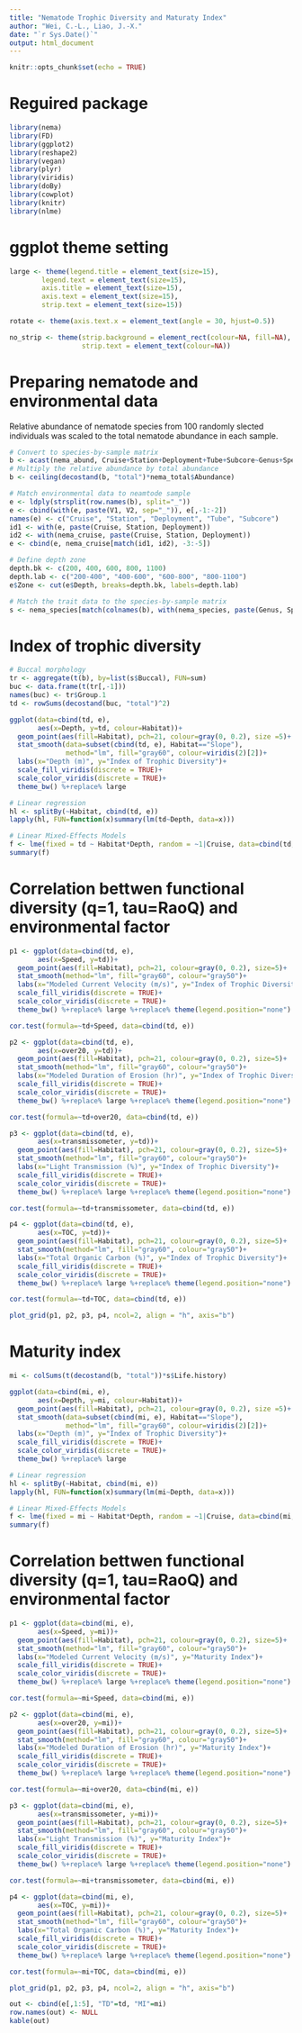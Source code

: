 ```yaml
---
title: "Nematode Trophic Diversity and Maturaty Index"
author: "Wei, C.-L., Liao, J.-X."
date: "`r Sys.Date()`"
output: html_document
---
```


```r
knitr::opts_chunk$set(echo = TRUE)
```

# Reguired package
```r
library(nema)
library(FD)
library(ggplot2)
library(reshape2)
library(vegan)
library(plyr)
library(viridis)
library(doBy)
library(cowplot)
library(knitr)
library(nlme)
```

# ggplot theme setting
```r
large <- theme(legend.title = element_text(size=15),
        legend.text = element_text(size=15),
        axis.title = element_text(size=15),
        axis.text = element_text(size=15),
        strip.text = element_text(size=15))

rotate <- theme(axis.text.x = element_text(angle = 30, hjust=0.5))

no_strip <- theme(strip.background = element_rect(colour=NA, fill=NA),
                  strip.text = element_text(colour=NA))
```

# Preparing nematode and environmental data
Relative abundance of nematode species from 100 randomly slected individuals was scaled to the total nematode abundance in each sample.
```r
# Convert to species-by-sample matrix
b <- acast(nema_abund, Cruise+Station+Deployment+Tube+Subcore~Genus+Species, fill=0)
# Multiply the relative abundance by total abundance
b <- ceiling(decostand(b, "total")*nema_total$Abundance)

# Match environmental data to neamtode sample
e <- ldply(strsplit(row.names(b), split="_"))
e <- cbind(with(e, paste(V1, V2, sep="_")), e[,-1:-2])
names(e) <- c("Cruise", "Station", "Deployment", "Tube", "Subcore")
id1 <- with(e, paste(Cruise, Station, Deployment))
id2 <- with(nema_cruise, paste(Cruise, Station, Deployment))
e <- cbind(e, nema_cruise[match(id1, id2), -3:-5])

# Define depth zone
depth.bk <- c(200, 400, 600, 800, 1100)
depth.lab <- c("200-400", "400-600", "600-800", "800-1100")
e$Zone <- cut(e$Depth, breaks=depth.bk, labels=depth.lab)

# Match the trait data to the species-by-sample matrix
s <- nema_species[match(colnames(b), with(nema_species, paste(Genus, Species, sep="_"))),]
```

# Index of trophic diversity
```r
# Buccal morphology
tr <- aggregate(t(b), by=list(s$Buccal), FUN=sum)
buc <- data.frame(t(tr[,-1]))
names(buc) <- tr$Group.1
td <- rowSums(decostand(buc, "total")^2)
```

```r
ggplot(data=cbind(td, e), 
       aes(x=Depth, y=td, colour=Habitat))+
  geom_point(aes(fill=Habitat), pch=21, colour=gray(0, 0.2), size =5)+
  stat_smooth(data=subset(cbind(td, e), Habitat=="Slope"), 
              method="lm", fill="gray60", colour=viridis(2)[2])+
  labs(x="Depth (m)", y="Index of Trophic Diversity")+
  scale_fill_viridis(discrete = TRUE)+
  scale_color_viridis(discrete = TRUE)+
  theme_bw() %+replace% large

# Linear regression
hl <- splitBy(~Habitat, cbind(td, e))
lapply(hl, FUN=function(x)summary(lm(td~Depth, data=x)))

# Linear Mixed-Effects Models
f <- lme(fixed = td ~ Habitat*Depth, random = ~1|Cruise, data=cbind(td, e), method = "REML", weights=varIdent(form=~1|Cruise))
summary(f)
```

# Correlation bettwen functional diversity (q=1, tau=RaoQ) and environmental factor
```r
p1 <- ggplot(data=cbind(td, e), 
       aes(x=Speed, y=td))+
  geom_point(aes(fill=Habitat), pch=21, colour=gray(0, 0.2), size=5)+
  stat_smooth(method="lm", fill="gray60", colour="gray50")+
  labs(x="Modeled Current Velocity (m/s)", y="Index of Trophic Diversity")+
  scale_fill_viridis(discrete = TRUE)+
  scale_color_viridis(discrete = TRUE)+
  theme_bw() %+replace% large %+replace% theme(legend.position="none")

cor.test(formula=~td+Speed, data=cbind(td, e))
```

```r
p2 <- ggplot(data=cbind(td, e), 
       aes(x=over20, y=td))+
  geom_point(aes(fill=Habitat), pch=21, colour=gray(0, 0.2), size=5)+
  stat_smooth(method="lm", fill="gray60", colour="gray50")+
  labs(x="Modeled Duration of Erosion (hr)", y="Index of Trophic Diversity")+
  scale_fill_viridis(discrete = TRUE)+
  scale_color_viridis(discrete = TRUE)+
  theme_bw() %+replace% large %+replace% theme(legend.position="none")

cor.test(formula=~td+over20, data=cbind(td, e))
```

```r
p3 <- ggplot(data=cbind(td, e), 
       aes(x=transmissometer, y=td))+
  geom_point(aes(fill=Habitat), pch=21, colour=gray(0, 0.2), size=5)+
  stat_smooth(method="lm", fill="gray60", colour="gray50")+
  labs(x="Light Transmission (%)", y="Index of Trophic Diversity")+
  scale_fill_viridis(discrete = TRUE)+
  scale_color_viridis(discrete = TRUE)+
  theme_bw() %+replace% large %+replace% theme(legend.position="none")

cor.test(formula=~td+transmissometer, data=cbind(td, e))
```


```r
p4 <- ggplot(data=cbind(td, e), 
       aes(x=TOC, y=td))+
  geom_point(aes(fill=Habitat), pch=21, colour=gray(0, 0.2), size=5)+
  stat_smooth(method="lm", fill="gray60", colour="gray50")+
  labs(x="Total Organic Carbon (%)", y="Index of Trophic Diversity")+
  scale_fill_viridis(discrete = TRUE)+
  scale_color_viridis(discrete = TRUE)+
  theme_bw() %+replace% large %+replace% theme(legend.position="none")

cor.test(formula=~td+TOC, data=cbind(td, e))
```

```r
plot_grid(p1, p2, p3, p4, ncol=2, align = "h", axis="b")
```

# Maturity index
```r
mi <- colSums(t(decostand(b, "total"))*s$Life.history)
```

```r
ggplot(data=cbind(mi, e), 
       aes(x=Depth, y=mi, colour=Habitat))+
  geom_point(aes(fill=Habitat), pch=21, colour=gray(0, 0.2), size =5)+
  stat_smooth(data=subset(cbind(mi, e), Habitat=="Slope"), 
              method="lm", fill="gray60", colour=viridis(2)[2])+
  labs(x="Depth (m)", y="Index of Trophic Diversity")+
  scale_fill_viridis(discrete = TRUE)+
  scale_color_viridis(discrete = TRUE)+
  theme_bw() %+replace% large

# Linear regression
hl <- splitBy(~Habitat, cbind(mi, e))
lapply(hl, FUN=function(x)summary(lm(mi~Depth, data=x)))

# Linear Mixed-Effects Models
f <- lme(fixed = mi ~ Habitat*Depth, random = ~1|Cruise, data=cbind(mi, e), method = "REML", weights=varIdent(form=~1|Cruise))
summary(f)
```

# Correlation bettwen functional diversity (q=1, tau=RaoQ) and environmental factor
```r
p1 <- ggplot(data=cbind(mi, e), 
       aes(x=Speed, y=mi))+
  geom_point(aes(fill=Habitat), pch=21, colour=gray(0, 0.2), size=5)+
  stat_smooth(method="lm", fill="gray60", colour="gray50")+
  labs(x="Modeled Current Velocity (m/s)", y="Maturity Index")+
  scale_fill_viridis(discrete = TRUE)+
  scale_color_viridis(discrete = TRUE)+
  theme_bw() %+replace% large %+replace% theme(legend.position="none")

cor.test(formula=~mi+Speed, data=cbind(mi, e))
```

```r
p2 <- ggplot(data=cbind(mi, e), 
       aes(x=over20, y=mi))+
  geom_point(aes(fill=Habitat), pch=21, colour=gray(0, 0.2), size=5)+
  stat_smooth(method="lm", fill="gray60", colour="gray50")+
  labs(x="Modeled Duration of Erosion (hr)", y="Maturity Index")+
  scale_fill_viridis(discrete = TRUE)+
  scale_color_viridis(discrete = TRUE)+
  theme_bw() %+replace% large %+replace% theme(legend.position="none")

cor.test(formula=~mi+over20, data=cbind(mi, e))
```

```r
p3 <- ggplot(data=cbind(mi, e), 
       aes(x=transmissometer, y=mi))+
  geom_point(aes(fill=Habitat), pch=21, colour=gray(0, 0.2), size=5)+
  stat_smooth(method="lm", fill="gray60", colour="gray50")+
  labs(x="Light Transmission (%)", y="Maturity Index")+
  scale_fill_viridis(discrete = TRUE)+
  scale_color_viridis(discrete = TRUE)+
  theme_bw() %+replace% large %+replace% theme(legend.position="none")

cor.test(formula=~mi+transmissometer, data=cbind(mi, e))
```


```r
p4 <- ggplot(data=cbind(mi, e), 
       aes(x=TOC, y=mi))+
  geom_point(aes(fill=Habitat), pch=21, colour=gray(0, 0.2), size=5)+
  stat_smooth(method="lm", fill="gray60", colour="gray50")+
  labs(x="Total Organic Carbon (%)", y="Maturity Index")+
  scale_fill_viridis(discrete = TRUE)+
  scale_color_viridis(discrete = TRUE)+
  theme_bw() %+replace% large %+replace% theme(legend.position="none")

cor.test(formula=~mi+TOC, data=cbind(mi, e))
```

```r
plot_grid(p1, p2, p3, p4, ncol=2, align = "h", axis="b")
```

```r
out <- cbind(e[,1:5], "TD"=td, "MI"=mi)
row.names(out) <- NULL
kable(out)
```
